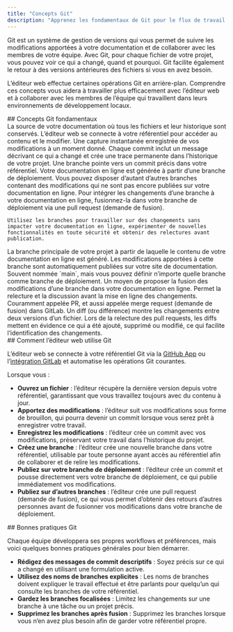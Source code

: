 ```yaml
---
title: "Concepts Git"
description: "Apprenez les fondamentaux de Git pour le flux de travail docs-as-code"
---
```


Git est un système de gestion de versions qui vous permet de suivre les modifications apportées à votre documentation et de collaborer avec les membres de votre équipe. Avec Git, pour chaque fichier de votre projet, vous pouvez voir ce qui a changé, quand et pourquoi. Git facilite également le retour à des versions antérieures des fichiers si vous en avez besoin.

L’éditeur web effectue certaines opérations Git en arrière-plan. Comprendre ces concepts vous aidera à travailler plus efficacement avec l’éditeur web et à collaborer avec les membres de l’équipe qui travaillent dans leurs environnements de développement locaux.

<div id="core-git-concepts">
  ## Concepts Git fondamentaux
</div>

<AccordionGroup>
  <Accordion title="Repository">
    La source de votre documentation où tous les fichiers et leur historique sont conservés. L’éditeur web se connecte à votre référentiel pour accéder au contenu et le modifier.
  </Accordion>

  <Accordion title="Commit">
    Une capture instantanée enregistrée de vos modifications à un moment donné. Chaque commit inclut un message décrivant ce qui a changé et crée une trace permanente dans l’historique de votre projet.
  </Accordion>

  <Accordion title="Branch">
    Une branche pointe vers un commit précis dans votre référentiel. Votre documentation en ligne est générée à partir d’une branche de déploiement. Vous pouvez disposer d’autant d’autres branches contenant des modifications qui ne sont pas encore publiées sur votre documentation en ligne. Pour intégrer les changements d’une branche à votre documentation en ligne, fusionnez-la dans votre branche de déploiement via une pull request (demande de fusion).

    Utilisez les branches pour travailler sur des changements sans impacter votre documentation en ligne, expérimenter de nouvelles fonctionnalités en toute sécurité et obtenir des relectures avant publication.
  </Accordion>

  <Accordion title="Deployment branch">
    La branche principale de votre projet à partir de laquelle le contenu de votre documentation en ligne est généré. Les modifications apportées à cette branche sont automatiquement publiées sur votre site de documentation. Souvent nommée `main`, mais vous pouvez définir n’importe quelle branche comme branche de déploiement.
  </Accordion>

  <Accordion title="Pull request">
    Un moyen de proposer la fusion des modifications d’une branche dans votre documentation en ligne. Permet la relecture et la discussion avant la mise en ligne des changements. Couramment appelée PR, et aussi appelée merge request (demande de fusion) dans GitLab.
  </Accordion>

  <Accordion title="Diff">
    Un diff (ou différence) montre les changements entre deux versions d’un fichier. Lors de la relecture des pull requests, les diffs mettent en évidence ce qui a été ajouté, supprimé ou modifié, ce qui facilite l’identification des changements.
  </Accordion>
</AccordionGroup>

<div id="how-the-web-editor-uses-git">
  ## Comment l’éditeur web utilise Git
</div>

L’éditeur web se connecte à votre référentiel Git via la [GitHub App](/fr/settings/github) ou l’[intégration GitLab](/fr/settings/gitlab) et automatise les opérations Git courantes.

Lorsque vous :

* **Ouvrez un fichier** : l’éditeur récupère la dernière version depuis votre référentiel, garantissant que vous travaillez toujours avec du contenu à jour.
* **Apportez des modifications** : l’éditeur suit vos modifications sous forme de brouillon, qui pourra devenir un commit lorsque vous serez prêt à enregistrer votre travail.
* **Enregistrez les modifications** : l’éditeur crée un commit avec vos modifications, préservant votre travail dans l’historique du projet.
* **Créez une branche** : l’éditeur crée une nouvelle branche dans votre référentiel, utilisable par toute personne ayant accès au référentiel afin de collaborer et de relire les modifications.
* **Publiez sur votre branche de déploiement** : l’éditeur crée un commit et pousse directement vers votre branche de déploiement, ce qui publie immédiatement vos modifications.
* **Publiez sur d’autres branches** : l’éditeur crée une pull request (demande de fusion), ce qui vous permet d’obtenir des retours d’autres personnes avant de fusionner vos modifications dans votre branche de déploiement.

<div id="git-best-practices">
  ## Bonnes pratiques Git
</div>

Chaque équipe développera ses propres workflows et préférences, mais voici quelques bonnes pratiques générales pour bien démarrer.

* **Rédigez des messages de commit descriptifs** : Soyez précis sur ce qui a changé en utilisant une formulation active.
* **Utilisez des noms de branches explicites** : Les noms de branches doivent expliquer le travail effectué et être parlants pour quelqu’un qui consulte les branches de votre référentiel.
* **Gardez les branches focalisées** : Limitez les changements sur une branche à une tâche ou un projet précis.
* **Supprimez les branches après fusion** : Supprimez les branches lorsque vous n’en avez plus besoin afin de garder votre référentiel propre.